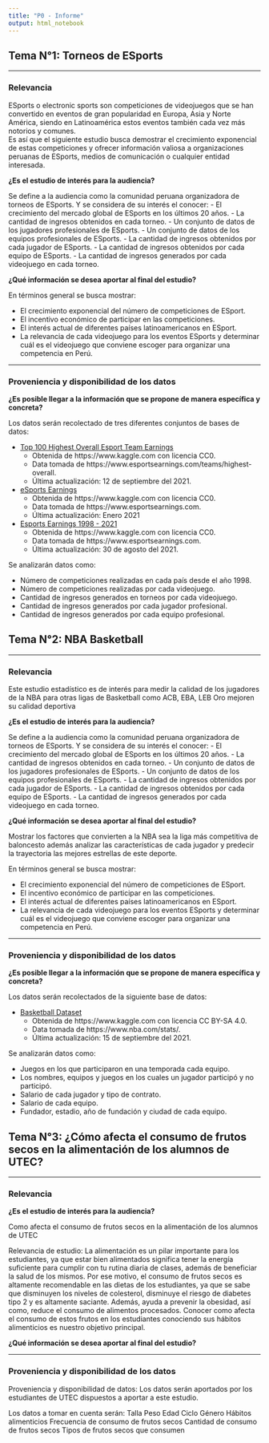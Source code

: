 ```yaml
---
title: "P0 - Informe"
output: html_notebook
---
```


## Tema N°1: Torneos de ESports

---------------

### Relevancia

ESports o electronic sports son competiciones de videojuegos que se han convertido en eventos de gran popularidad en Europa, Asia y Norte América, siendo en Latinoamérica estos eventos también cada vez más notorios y comunes.  
Es así que el siguiente estudio busca demostrar el crecimiento exponencial de estas competiciones y ofrecer información valiosa a organizaciones peruanas de ESports, medios de comunicación o cualquier entidad interesada. 

**¿Es el estudio de interés para la audiencia?**

Se define a la audiencia como la comunidad peruana organizadora de torneos de ESports. Y se considera de su interés el conocer:
- El crecimiento del mercado global de ESports en los últimos 20 años.
- La cantidad de ingresos obtenidos en cada torneo.
- Un conjunto de datos de los jugadores profesionales de ESports.
- Un conjunto de datos de los equipos profesionales de ESports.
- La cantidad de ingresos obtenidos por cada jugador de ESports.
- La cantidad de ingresos obtenidos por cada equipo de ESports.
- La cantidad de ingresos generados por cada videojuego en cada torneo.  

**¿Qué información se desea aportar al final del estudio?**  

En términos general se busca mostrar:

- El crecimiento exponencial del número de competiciones de ESport.
- El incentivo económico de participar en las competiciones.
- El interés actual de diferentes países latinoamericanos en ESport.
- La relevancia de cada videojuego para los eventos ESports y determinar cuál es el videojuego que conviene escoger para organizar una competencia en Perú.

---------------

### Proveniencia y disponibilidad de los datos
**¿Es posible llegar a la información que se propone de manera específica y concreta?**

Los datos serán recolectado de tres diferentes conjuntos de bases de datos:  

- [Top 100 Highest Overall Esport Team Earnings](https://www.kaggle.com/chanoncharuchinda/top-100-highest-overall-esport-team-earning?select=ESPORT+Team+Dataset)
  - Obtenida de https://www.kaggle.com con licencia CC0.
  - Data tomada de https://www.esportsearnings.com/teams/highest-overall.
  - Última actualización: 12 de septiembre del 2021.
- [eSports Earnings](https://www.kaggle.com/jackdaoud/esports-earnings-for-players-teams-by-game?select=country-and-continent-codes-list.csv)
  - Obtenida de https://www.kaggle.com con licencia CC0.
  - Data tomada de https://www.esportsearnings.com.
  - Última actualización: Enero 2021
- [Esports Earnings 1998 - 2021](https://www.kaggle.com/rankirsh/esports-earnings?select=HistoricalEsportData.csv)
  - Obtenida de https://www.kaggle.com con licencia CC0.
  - Data tomada de https://www.esportsearnings.com.
  - Última actualización: 30 de agosto del 2021.

Se analizarán datos como:

- Número de competiciones realizadas en cada país desde el año 1998.
- Número de competiciones realizadas por cada videojuego.
- Cantidad de ingresos generados en torneos por cada videojuego.
- Cantidad de ingresos generados por cada jugador profesional.
- Cantidad de ingresos generados por cada equipo profesional.


## Tema N°2: NBA Basketball

---------------

### Relevancia

Este estudio estadístico es de interés para medir la calidad de los jugadores de la NBA para otras ligas de Basketball como ACB, EBA, LEB Oro mejoren su calidad deportiva 

**¿Es el estudio de interés para la audiencia?**

Se define a la audiencia como la comunidad peruana organizadora de torneos de ESports. Y se considera de su interés el conocer:
- El crecimiento del mercado global de ESports en los últimos 20 años.
- La cantidad de ingresos obtenidos en cada torneo.
- Un conjunto de datos de los jugadores profesionales de ESports.
- Un conjunto de datos de los equipos profesionales de ESports.
- La cantidad de ingresos obtenidos por cada jugador de ESports.
- La cantidad de ingresos obtenidos por cada equipo de ESports.
- La cantidad de ingresos generados por cada videojuego en cada torneo.  

**¿Qué información se desea aportar al final del estudio?**  

Mostrar los factores que convierten a la NBA sea la liga más competitiva de baloncesto además analizar las características de cada jugador y predecir la trayectoria las mejores estrellas de este deporte.

En términos general se busca mostrar:

- El crecimiento exponencial del número de competiciones de ESport.
- El incentivo económico de participar en las competiciones.
- El interés actual de diferentes países latinoamericanos en ESport.
- La relevancia de cada videojuego para los eventos ESports y determinar cuál es el videojuego que conviene escoger para organizar una competencia en Perú.

---------------

### Proveniencia y disponibilidad de los datos
**¿Es posible llegar a la información que se propone de manera específica y concreta?**

Los datos serán recolectados de la siguiente base de datos:  

- [Basketball Dataset](https://www.kaggle.com/wyattowalsh/basketball)
  - Obtenida de https://www.kaggle.com con licencia CC BY-SA 4.0.
  - Data tomada de https://www.nba.com/stats/.
  - Última actualización: 15 de septiembre del 2021.

Se analizarán datos como:

- Juegos en los que participaron en una temporada cada equipo.
- Los nombres, equipos y juegos en los cuales un jugador participó y no participó.
- Salario de cada jugador y tipo de contrato.
- Salario de cada equipo.
- Fundador, estadio, año de fundación y ciudad de cada equipo.

## Tema N°3: ¿Cómo afecta el consumo de frutos secos en la alimentación de los alumnos de UTEC?

---------------

### Relevancia

**¿Es el estudio de interés para la audiencia?**

Como afecta el consumo de frutos secos en la alimentación de los alumnos de UTEC

Relevancia de estudio: La alimentación es un pilar importante para los estudiantes, ya que estar bien alimentados significa tener la energía suficiente para cumplir con tu rutina diaria de clases, además de beneficiar la salud de los mismos. Por ese motivo, el consumo de frutos secos es altamente recomendable en las dietas de los estudiantes, ya que se sabe que disminuyen los niveles de colesterol, disminuye el riesgo de diabetes tipo 2 y es altamente saciante. Además, ayuda a prevenir la obesidad, así como, reduce el consumo de alimentos procesados. Conocer como afecta el consumo de estos frutos en los estudiantes conociendo sus hábitos alimenticios es nuestro objetivo principal. 

**¿Qué información se desea aportar al final del estudio?**  

---------------

### Proveniencia y disponibilidad de los datos

Proveniencia y disponibilidad de datos: Los datos serán aportados por los estudiantes de UTEC dispuestos a aportar a este estudio. 

Los datos a tomar en cuenta serán: 
Talla
Peso
Edad
Ciclo 
Género
Hábitos alimenticios 
Frecuencia de consumo de frutos secos
Cantidad de consumo de frutos secos
Tipos de frutos secos que consumen